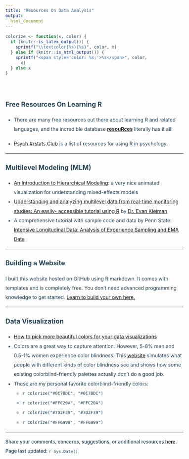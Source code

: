 ```yaml
---
title: "Resources On Data Analysis"
output:
  html_document
---
```


<style type="text/css">
  .title{
    color: #294759;
    margin-bottom: -1%;
    font-size: 18pt
  }
  body {
    font-size: 12pt;
    color: #294759;
    line-height: 0.8cm;
  }
  h4 {
    font-size: 16pt;
    color: #294759;
    margin-bottom: 20px;
  }
</style>

```r
colorize <- function(x, color) {
  if (knitr::is_latex_output()) {
    sprintf("\\textcolor{%s}{%s}", color, x)
  } else if (knitr::is_html_output()) {
    sprintf("<span style='color: %s;'>%s</span>", color,
      x)
  } else x
}
```

<br>

#### **Free Resources On Learning R**
* There are many free resources out there about learning R and related languages, and the incredible database [**resouRces**](https://www.resourcesdatabase.com/resources/learning_r.html) literally has it all!

* [Psych #rstats Club](https://docs.google.com/spreadsheets/d/1cbOyYoR4CCb4zYvKy2dGgeuKfeRhyA5qS24EdYFHDQY/edit#gid=0) is a list of resources for using R in psychology.

***

#### **Multilevel Modeling (MLM)**
* [An Introduction to Hierarchical Modeling](http://mfviz.com/hierarchical-models/): a very nice animated visualization for understanding mixed-effects models
* [Understanding and analyzing multilevel data from real-time monitoring studies: An easily- accessible tutorial using R](https://psyarxiv.com/xf2pw/) by [Dr. Evan Kleiman](https://kleimanlab.org/)
* A comprehensive tutorial with sample code and data by Penn State: [Intensive Longitudinal Data: Analysis of Experience Sampling and EMA Data](https://quantdev.ssri.psu.edu/resources/intensive-longitudinal-data-analysis-experience-sampling-and-ema-data)

***

#### **Building a Website**

I built this website hosted on GitHub using R markdown. It comes with templates and is completely free. You don't need advanced programming knowledge to get started. [Learn to build your own here.](https://github.com/skills/github-pages)


***

#### **Data Visualization**

* [How to pick more beautiful colors for your data visualizations](https://www.resourcesdatabase.com/resources/visualization.html)
* Colors are a great way to capture attention. However, 5-8% men and 0.5-1% women experience color blindness. This [website](https://davidmathlogic.com/colorblind/#%23D81B60-%231E88E5-%23FFC107-%23004D40) simulates what people with different kinds of color blindness see and shows how some existing colorblind-friendly palettes actually don’t do a good job. 
* These are my personal favorite colorblind-friendly colors:   
  + `r colorize("#0C7BDC", "#0C7BDC")`
  + `r colorize("#FFC20A", "#FFC20A")`
  + `r colorize("#7D2F39", "#7D2F39")`
  + `r colorize("#FF6999", "#FF6999")`
  
---
<p style = "font-size: 11.5pt; font-weight: 500">Share your comments, concerns, suggestions, or additional resources [here](https://forms.gle/DQfojqWRTGQ8mjq2A).   
Page last updated: `r Sys.Date()`</p>
